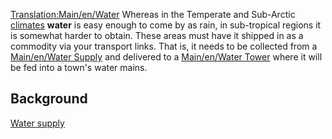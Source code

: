 {{en/Translation|origin= Water
|from  = en
|to    = sr
|Percentage =0
}}[[Translation:Main/en/Water]]
{{en/Cargo|name=Water
|image=Water.png
|produced=[[Main/en/Water Supply]]
|accepted=[[Main/en/Water Tower]]
}}
Whereas in the Temperate and Sub-Arctic [[Main/en/Climates|climate]]s '''water''' is easy enough to come by as rain, in sub-tropical regions it is somewhat harder to obtain.  These areas must have it shipped in as a commodity via your transport links.  That is, it needs to be collected from a [[Main/en/Water Supply]] and delivered to a [[Main/en/Water Tower]] where it will be fed into a town's water mains.

==Background==
[http://en.wikipedia.org/wiki/Water_supply Water supply]